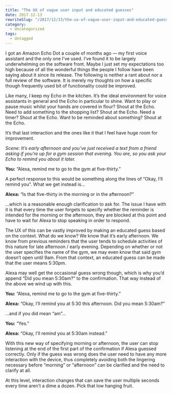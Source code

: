 ```yaml
---
title: "The UX of vague user input and educated guesses"
date: 2017-12-13
rewriteSlug: "/2017/12/13/the-ux-of-vague-user-input-and-educated-guesses"
category:
  - Uncategorized
tags:
  - Untagged
---
```


I got an Amazon Echo Dot a couple of months ago — my first voice assistant and the only one I’ve used. I’ve found it to be largely underwhelming on the software front. Maybe I just set my expectations too high because of all the wonderful things the people I follow have been saying about it since its release. The following is neither a rant about nor a full review of the software. It is merely my thoughts on how a specific though frequently used bit of functionality could be improved.

Like many, I keep my Echo in the kitchen. It’s the ideal environment for voice assistants in general and the Echo in particular to shine. Want to play or pause music whilst your hands are covered in flour? Shout at the Echo. Need to add something to the shopping list? Shout at the Echo. Need a timer? Shout at the Echo. Want to be reminded about something? Shout at the Echo.

It’s that last interaction and the ones like it that I feel have huge room for improvement.

_Scene: It’s early afternoon and you’ve just received a text from a friend asking if you’re up for a gym session that evening. You are, so you ask your Echo to remind you about it later._

**You:** “Alexa, remind me to go to the gym at five-thirty.”

A perfect response to this would be something along the lines of “Okay, I’ll remind you”. What we get instead is…

**Alexa:** “Is that five-thirty in the morning or in the afternoon?”

…which is a reasonable enough clarification to ask for. The issue I have with it is that every time the user forgets to specify whether the reminder is intended for the morning or the afternoon, they are blocked at this point and have to wait for Alexa to stop speaking in order to respond.

The UX of this can be vastly improved by making an educated guess based on the context. What do we know? We know that it’s early afternoon. We know from previous reminders that the user tends to schedule activities of this nature for late afternoon / early evening. Depending on whether or not the user specifies the name of the gym, we may even know that said gym doesn’t open until 9am. From that context, an educated guess can be made that the user means 5:30pm.

Alexa may well get the occasional guess wrong though, which is why you’d append “Did you mean 5:30am?” to the confirmation. That way instead of the above we wind up with this.

**You:** “Alexa, remind me to go to the gym at five-thirty.”

**Alexa:** “Okay, I’ll remind you at 5:30 this afternoon. Did you mean 5:30am?”

…and if you did mean “am”…

**You:** “Yes.”

**Alexa:** “Okay, I’ll remind you at 5:30am instead.”

With this new way of specifying morning or afternoon, the user can stop listening at the end of the first part of the confirmation if Alexa guessed correctly. Only if the guess was wrong does the user need to have any more interaction with the device, thus completely avoiding both the lingering necessary before “morning” or “afternoon” can be clarified and the need to clarify at all.

At this level, interaction changes that can save the user multiple seconds every time aren’t a dime a dozen. Pick that low hanging fruit.
  
